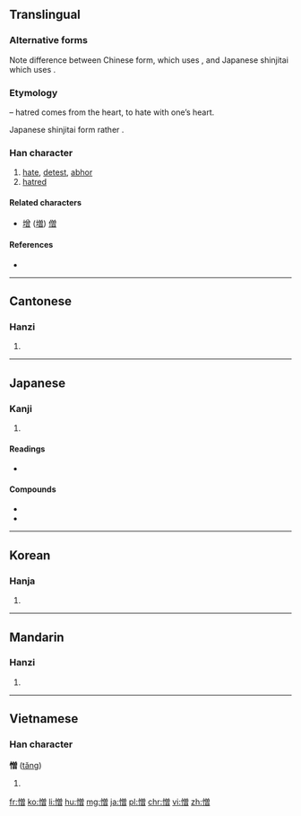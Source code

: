 ==Translingual==
{{ja-forms|憎|憎|憎}}

===Alternative forms===
Note difference between Chinese form, which uses {{lang|und|sc=Hani|曾}}, and Japanese shinjitai which uses {{lang|ja|曽}}.

===Etymology===
{{Han compound|心|alt1=忄|t1=heart|曾|ls=psc|c1=s|c2=p}} – hatred comes from the heart, to hate with one’s heart.

Japanese shinjitai form rather {{Han compound|心|alt1=忄|曽}}.

===Han character===
{{Han char|rn=61|rad=心|as=12|sn=15|four=9806<sub>6</sub>|canj=心金田日 (PCWA)|ids=⿰[[忄]][[曾]]}}

# [[hate]], [[detest]], [[abhor]]
# [[hatred]]

====Related characters====
* [[增]] ([[増]]) [[僧]]

====References====
* {{Han ref|kx=0402.080|dkj=11188|dj=0742.100|hdz=42356.080|uh=618E|ud=24974|bh=BCA8|bd=48296}}

----

==Cantonese==

===Hanzi===
{{yue-hanzi|jyut=|y=jang1}}

# {{defn|lang=yue|sort=心12}}

----

==Japanese==

===Kanji===
{{ja-kanji|grade=c|rs=心12}}

# {{defn|lang=ja|sort=心12}}

====Readings====
* {{ja-readings|on=[[ぞう]] (zō)|kun=[[にくむ]] (nikumu), [[にくしみ]] (nikushimi), [[にくい]] (nikui),  [[にくらしい]] (nikurashii)}}

====Compounds====
* {{ja-r|合憎|gloss=[[unfortunately]]|あいにく}}
* {{ja-r|生憎|gloss=[[unfortunately]]|あいにく}}

----

==Korean==

===Hanja===
{{ko-hanja|hangeul=증|eumhun=|rv=jeung|mr=chŭng|y=cung}}

# {{defn|lang=ko|sort=心12}}

----

==Mandarin==

===Hanzi===
{{cmn-hanzi|pin=[[zēng]] ([[zeng1]])|wg=tseng<sup>1</sup>}}

# {{defn|lang=cmn|sort=心12}}

----

==Vietnamese==

===Han character===
'''憎''' ([[tăng]])

# {{defn|vi}}

[[fr:憎]]
[[ko:憎]]
[[li:憎]]
[[hu:憎]]
[[mg:憎]]
[[ja:憎]]
[[pl:憎]]
[[chr:憎]]
[[vi:憎]]
[[zh:憎]]